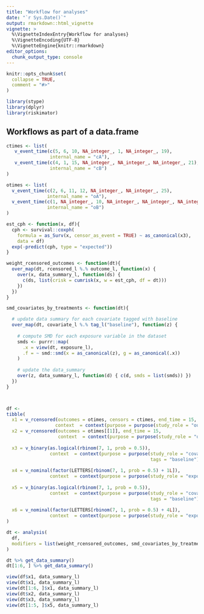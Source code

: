 ```yaml
---
title: "Workflow for analyses"
date: "`r Sys.Date()`"
output: rmarkdown::html_vignette
vignette: >
  %\VignetteIndexEntry{Workflow for analyses}
  %\VignetteEncoding{UTF-8}
  %\VignetteEngine{knitr::rmarkdown}
editor_options: 
  chunk_output_type: console
---
```


```r
knitr::opts_chunk$set(
  collapse = TRUE,
  comment = "#>"
)
```

```r
library(stype)
library(dplyr)
library(riskimator)
```

## Workflows as part of a data.frame

```r
ctimes <- list(
   v_event_time(c(5, 6, 10, NA_integer_, 1, NA_integer_, 19), 
                internal_name = "cA"),
   v_event_time(c(4, 1, 15, NA_integer_, NA_integer_, NA_integer_, 21), 
                internal_name = "cB")
)

otimes <- list(
  v_event_time(c(2, 6, 11, 12, NA_integer_, NA_integer_, 25),
               internal_name = "oA"),
  v_event_time(c(1, NA_integer_, 10, NA_integer_, NA_integer_, NA_integer_, 23), 
               internal_name = "oB")
)

est_cph <- function(x, df){
  cph <- survival::coxph(
    formula = as_Surv(x, censor_as_event = TRUE) ~ as_canonical(x3),
    data = df)
  exp(-predict(cph, type = "expected"))
}

weight_rcensored_outcomes <- function(dt){
  over_map(dt, rcensored_l %.% outcome_l, function(x) {
    over(x, data_summary_l, function(ds) { 
      c(ds, list(crisk = cumrisk(x, w = est_cph, df = dt)))
    })
  })
}

smd_covariates_by_treatments <- function(dt){

  # update data summary for each covariate tagged with baseline
  over_map(dt, covariate_l %.% tag_l("baseline"), function(z) {
      
    # compute SMD for each exposure variable in the dataset
    smds <- purrr::map(
      .x = view(dt, exposure_l),
      .f = ~ smd::smd(x = as_canonical(z), g = as_canonical(.x)) 
    )
    
    # update the data_summary
    over(z, data_summary_l, function(d) { c(d, smds = list(smds)) })
  })
}



df <- 
tibble(
  x1 = v_rcensored(outcomes = otimes, censors = ctimes, end_time = 15,
                  context  = context(purpose = purpose(study_role = "outcome"))),
  x2 = v_rcensored(outcomes = otimes[[1]], end_time = 15,
                   context  = context(purpose = purpose(study_role = "outcome"))),
  
  x3 = v_binary(as.logical(rbinom(7, 1, prob = 0.5)),
                context  = context(purpose = purpose(study_role = "covariate",
                                                     tags = "baseline"))),
  
  x4 = v_nominal(factor(LETTERS[rbinom(7, 1, prob = 0.5) + 1L]),
                context  = context(purpose = purpose(study_role = "exposure"))),
  
  x5 = v_binary(as.logical(rbinom(7, 1, prob = 0.5)),
                context  = context(purpose = purpose(study_role = "covariate",
                                                     tags = "baseline"))),
  
  x6 = v_nominal(factor(LETTERS[rbinom(7, 1, prob = 0.5) + 4L]),
                context  = context(purpose = purpose(study_role = "exposure"))),
)

dt <- analysis(
  df,
  modifiers = list(weight_rcensored_outcomes, smd_covariates_by_treatments)
)
```


```r

dt %>% get_data_summary()
dt[1:6, ] %>% get_data_summary()

view(df$x1, data_summary_l)
view(dt$x1, data_summary_l)
view(dt[1:6, ]$x1, data_summary_l)
view(dt$x2, data_summary_l)
view(dt$x3, data_summary_l)
view(dt[1:5, ]$x5, data_summary_l)
```


